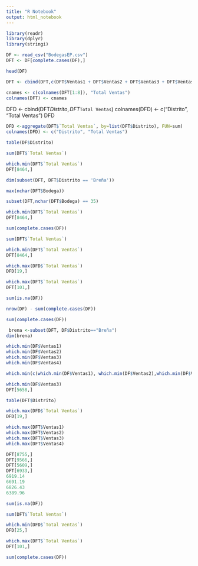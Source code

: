 ```yaml
---
title: "R Notebook"
output: html_notebook
---
```


```r
library(readr)
library(dplyr)
library(stringi)
```


```r
DF <- read_csv("BodegasEP.csv")
DFT <- DF[complete.cases(DF),]

```

```r
head(DF)
```

```r
DFT <- cbind(DFT,c(DFT$Ventas1 + DFT$Ventas2 + DFT$Ventas3 + DFT$Ventas4))
```


```r
cnames <- c(colnames(DFT[1:8]), "Total Ventas")
colnames(DFT) <- cnames

```



DFD <- cbind(DFT$Distrito, DFT$`Total Ventas`)
colnames(DFD) <- c("Distrito", "Total Ventas")
DFD

```r
DFD <-aggregate(DFT$`Total Ventas`, by=list(DFT$Distrito), FUN=sum)
colnames(DFD) <- c("Distrito", "Total Ventas")
```






```r
table(DF$Distrito)
```


```r
sum(DFT$`Total Ventas`)
```


```r
which.min(DFT$`Total Ventas`)
DFT[8464,]
```


```r
dim(subset(DFT, DFT$Distrito == 'Breña'))
```




```r
max(nchar(DFT$Bodega))
```

```r
subset(DFT,nchar(DFT$Bodega) == 35)
```



```r
which.min(DFT$`Total Ventas`)
DFT[8464,]
```


```r
sum(complete.cases(DF))
```


```r
sum(DFT$`Total Ventas`)
```

```r
which.min(DFT$`Total Ventas`)
DFT[8464,]
```

```r
which.max(DFD$`Total Ventas`)
DFD[19,]
```


```r
which.max(DFT$`Total Ventas`)
DFT[101,]
```


```r

sum(is.na(DF))
```

```r
nrow(DF) - sum(complete.cases(DF))
```



```r
sum(complete.cases(DF))
```


```r
 brena <-subset(DFT, DF$Distrito=="Breña")
dim(brena)
```



```r
which.min(DF$Ventas1)
which.min(DF$Ventas2)
which.min(DF$Ventas3)
which.min(DF$Ventas4)

which.min(c(which.min(DF$Ventas1), which.min(DF$Ventas2),which.min(DF$Ventas3),which.min(DF$Ventas4)))
```

```r
which.min(DF$Ventas3)
DFT[5658,]
```



```r
table(DFT$Distrito)
```

```r
which.max(DFD$`Total Ventas`)
DFD[19,]
```



```r
which.max(DFT$Ventas1)
which.max(DFT$Ventas2)
which.max(DFT$Ventas3)
which.max(DFT$Ventas4)
```

```r
DFT[8755,]
DFT[9566,]
DFT[5609,]
DFT[6933,]
6919.14
6691.19
6826.43
6389.96	

```

```r
sum(is.na(DF))
```


```r
sum(DFT$`Total Ventas`)
```



```r
which.min(DFD$`Total Ventas`)
DFD[25,]
```



```r
which.max(DFT$`Total Ventas`)
DFT[101,]
```



```r
sum(complete.cases(DF))
```

